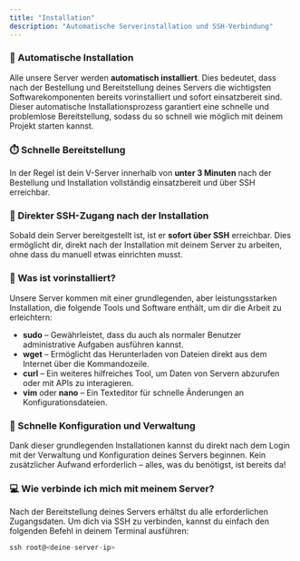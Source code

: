 ```yaml
---
title: "Installation"
description: "Automatische Serverinstallation und SSH-Verbindung"
---
```


### 🚀 Automatische Installation

Alle unsere Server werden **automatisch installiert**. Dies bedeutet, dass nach der Bestellung und Bereitstellung deines Servers die wichtigsten Softwarekomponenten bereits vorinstalliert und sofort einsatzbereit sind. Dieser automatische Installationsprozess garantiert eine schnelle und problemlose Bereitstellung, sodass du so schnell wie möglich mit deinem Projekt starten kannst.

### ⏱️ Schnelle Bereitstellung

In der Regel ist dein V-Server innerhalb von **unter 3 Minuten** nach der Bestellung und Installation vollständig einsatzbereit und über SSH erreichbar.

### 🔑 Direkter SSH-Zugang nach der Installation

Sobald dein Server bereitgestellt ist, ist er **sofort über SSH** erreichbar. Dies ermöglicht dir, direkt nach der Installation mit deinem Server zu arbeiten, ohne dass du manuell etwas einrichten musst.

### 📂 Was ist vorinstalliert?

Unsere Server kommen mit einer grundlegenden, aber leistungsstarken Installation, die folgende Tools und Software enthält, um dir die Arbeit zu erleichtern:

- **sudo** – Gewährleistet, dass du auch als normaler Benutzer administrative Aufgaben ausführen kannst.
- **wget** – Ermöglicht das Herunterladen von Dateien direkt aus dem Internet über die Kommandozeile.
- **curl** – Ein weiteres hilfreiches Tool, um Daten von Servern abzurufen oder mit APIs zu interagieren.
- **vim** oder **nano** – Ein Texteditor für schnelle Änderungen an Konfigurationsdateien.

### 🔧 Schnelle Konfiguration und Verwaltung

Dank dieser grundlegenden Installationen kannst du direkt nach dem Login mit der Verwaltung und Konfiguration deines Servers beginnen. Kein zusätzlicher Aufwand erforderlich – alles, was du benötigst, ist bereits da\!

### 💻 Wie verbinde ich mich mit meinem Server?

Nach der Bereitstellung deines Servers erhältst du alle erforderlichen Zugangsdaten. Um dich via SSH zu verbinden, kannst du einfach den folgenden Befehl in deinem Terminal ausführen:

```javascript
ssh root@<deine-server-ip>
```